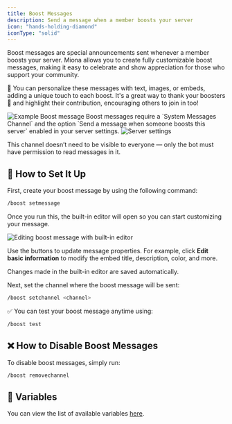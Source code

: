 ```yaml
---
title: Boost Messages
description: Send a message when a member boosts your server
icon: "hands-holding-diamond"
iconType: "solid"
---
```


Boost messages are special announcements sent whenever a member boosts your server. Miona allows you to create fully customizable boost messages, making it easy to celebrate and show appreciation for those who support your community.

💬 You can personalize these messages with text, images, or embeds, adding a unique touch to each boost. It's a great way to thank your boosters 🙌 and highlight their contribution, encouraging others to join in too!

<Frame caption="📸 Example Boost message">
    <img src="/images/boost/example-boost.png" alt="Example Boost message"/>
</Frame>

<Note>
Boost messages require a `System Messages Channel` and the option `Send a message when someone boosts this server` enabled in your server settings.

<img src="/images/boost/boost-message-requirement.png" alt="Server settings"/>

This channel doesn’t need to be visible to everyone — only the bot must have permission to read messages in it.
</Note>

## 🚀 How to Set It Up

First, create your boost message by using the following command:

```sh
/boost setmessage
```

Once you run this, the built-in editor will open so you can start customizing your message.

<Frame caption="📝 Editing boost message with built-in editor">
    <img src="/images/boost/editing-boost.png" alt="Editing boost message with built-in editor"/>
</Frame>

Use the buttons to update message properties. For example, click **Edit basic information** to modify the embed title, description, color, and more.

<Note>
Changes made in the built-in editor are saved automatically.
</Note>

Next, set the channel where the boost message will be sent:

```sh
/boost setchannel <channel>
```

✅ You can test your boost message anytime using:

```sh
/boost test
```

## ❌ How to Disable Boost Messages

To disable boost messages, simply run:

```sh
/boost removechannel
```

## 🧠 Variables

You can view the list of available variables [here](/variables).